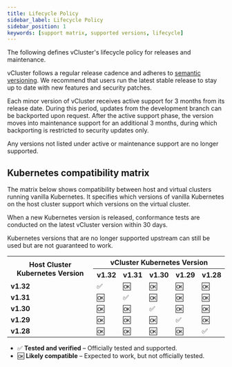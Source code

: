 ```yaml
---
title: Lifecycle Policy
sidebar_label: Lifecycle Policy
sidebar_position: 1
keywords: [support matrix, supported versions, lifecycle]
---
```



The following defines vCluster's lifecycle policy for releases and maintenance.

vCluster follows a regular release cadence and adheres to [semantic versioning](https://semver.org/). We recommend that users run the latest stable release to stay up to date with new features and security patches.  

Each minor version of vCluster receives active support for 3 months from its release date. During this period, updates from the development branch can be backported upon request. After the active support phase, the version moves into maintenance support for an additional 3 months, during which backporting is restricted to security updates only.  

Any versions not listed under active or maintenance support are no longer supported.


<SupportedVersions />

## Kubernetes compatibility matrix

The matrix below shows compatibility between host and virtual clusters running vanilla Kubernetes. It specifies which versions of vanilla Kubernetes on the host cluster support which versions on the virtual cluster.  

When a new Kubernetes version is released, conformance tests are conducted on the latest vCluster version within 30 days.  

Kubernetes versions that are no longer supported upstream can still be used but are not guaranteed to work.

<!-- Markdown does not support merged cells (colspan/rowspan), so using HTML for visual formatting instead. -->

<table>
  <tr>
    <th rowspan="2">Host Cluster Kubernetes Version</th>
    <th colspan="5">vCluster Kubernetes Version</th>
  </tr>
  <tr>
    <th>v1.32</th>
    <th>v1.31</th>
    <th>v1.30</th>
    <th>v1.29</th>
    <th>v1.28</th>
  </tr>
  <tr>
    <td><b>v1.32</b></td>
    <td>✅</td>
    <td>🆗</td>
    <td>🆗</td>
    <td>🆗</td>
    <td>🆗</td>
  </tr>
  <tr>
    <td><b>v1.31</b></td>
    <td>🆗</td>
    <td>✅</td>
    <td>🆗</td>
    <td>🆗</td>
    <td>🆗</td>
  </tr>
  <tr>
    <td><b>v1.30</b></td>
    <td>🆗</td>
    <td>🆗</td>
    <td>✅</td>
    <td>🆗</td>
    <td>🆗</td>
  </tr>
  <tr>
    <td><b>v1.29</b></td>
    <td>🆗</td>
    <td>🆗</td>
    <td>🆗</td>
    <td>✅</td>
    <td>🆗</td>
  </tr>
  <tr>
    <td><b>v1.28</b></td>
    <td>🆗</td>
    <td>🆗</td>
    <td>🆗</td>
    <td>🆗</td>
    <td>✅</td>
  </tr>
</table>


- ✅ **Tested and verified** – Officially tested and supported.
- 🆗 **Likely compatible** – Expected to work, but not officially tested.

